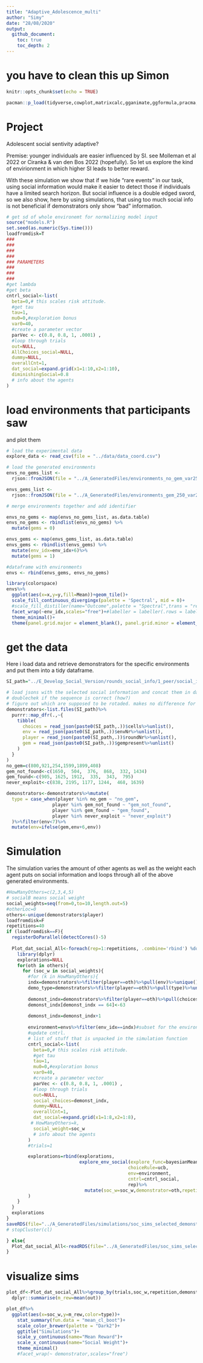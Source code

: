 ```yaml
---
title: "Adaptive_Adolescence_multi"
author: "Simy"
date: "28/08/2020"
output:
  github_document:
    toc: true
    toc_depth: 2
---
```


# you have to clean this up Simon

```r
knitr::opts_chunk$set(echo = TRUE)

pacman::p_load(tidyverse,cowplot,matrixcalc,gganimate,ggformula,pracma,doParallel,viridis,adespatial)
```

# Project

Adolescent social sentivity adaptive?

Premise: younger individuals are easier influenced by SI. see Molleman et al 2022 or Ciranka & van den Bos 2022 (hopefully).
So let us explore the kind of envirionment in which higher SI leads to better reward.

With these simulation we show that if we hide "rare events" in our task, using social information would make it easier to detect those if individuals have a limited search horizon. 
But social influence is a double edged sword, so we also show, here by using simulations, that using too much social info is not beneficial if demonstrators only show "bad" information. 


```r
# get sd of whole environemt for normalizing model input
source("models.R")
set.seed(as.numeric(Sys.time()))
loadfromdisk=T
###
###
###
###
### PARAMETERS
###
###
###
#get lambda
#get beta
cntrl_social<-list(
  beta=0,# this scales risk attitude.
  #get tau
  tau=1,
  mu0=0,#exploration bonus
  var0=40,
  #create a parameter vector
  parVec <- c(0.8, 0.8, 1, .0001) ,
  #loop through trials
  out=NULL,
  AllChoices_social=NULL,
  dummy=NULL,
  overallCnt=1,
  dat_social=expand.grid(x1=1:10,x2=1:10),
  diminishingSocial=0.8
  # info about the agents
)

```

# load environments that participants saw
and plot them
```r

# load the experimental data
explore_data <- read_csv(file = "../data/data_coord.csv")

# load the generated environments
envs_no_gems_list <-
  rjson::fromJSON(file = "../A_GeneratedFiles/environments_no_gem_var25max.json") # max gem value: 250; variance: 25

envs_gems_list <-
  rjson::fromJSON(file = "../A_GeneratedFiles/environments_gem_250_var25max.json") # max gem value: 250; variance: 25

# merge environments together and add identifier

envs_no_gems <- map(envs_no_gems_list, as.data.table)
envs_no_gems <- rbindlist(envs_no_gems) %>% 
  mutate(gems = 0)

envs_gems <- map(envs_gems_list, as.data.table)
envs_gems <- rbindlist(envs_gems) %>%
  mutate(env_idx=env_idx+6)%>%
  mutate(gems = 1)

#dataframe with environments
envs <- rbind(envs_gems, envs_no_gems)

library(colorspace)
envs%>%
  ggplot(aes(x=x,y=y,fill=Mean))+geom_tile()+
  scale_fill_continuous_divergingx(palette = 'Spectral', mid = 0)+
  #scale_fill_distiller(name="Outcome",palette = "Spectral",trans = "reverse")+
  facet_wrap(~env_idx,scales="free")+#labeller = labeller(.rows = label_both, .cols = label_both))+
  theme_minimal()+
  theme(panel.grid.major = element_blank(), panel.grid.minor = element_blank(),aspect.ratio = 1)

```

# get the data
Here i load data and retrieve demonstrators for the specific environments and put them into a tidy dataframe. 
```r
SI_path="../E_Develop_Social_Version/rounds_social_info/1_peer/social_info_json/"

# load jsons with the selected social information and concat them in dataframe.
# doublechek if the sequence is correct (how?)
# figure out which are supposed to be rotaded. makes no difference for the simulation
demonstrators<-list.files(SI_path)%>%
  purrr::map_dfr(.,~{
    tibble(
      choices = read_json(paste0(SI_path,.))$cells%>%unlist(),
      env = read_json(paste0(SI_path,.))$envNr%>%unlist(),
      player = read_json(paste0(SI_path,.))$roundNr%>%unlist(),
      gem = read_json(paste0(SI_path,.))$gempresent%>%unlist()
    )
  }
)
no_gem=c(800,921,254,1599,1899,408)
gem_not_found<-c(1650,  504,  376,  868,  332, 1434)
gem_found<-c(905, 1625, 1912,  335,  343,  795)
never_exploit<-c(838, 2195, 1177, 1244,  468, 1639)

demonstrators<-demonstrators%>%mutate(
  type = case_when(player %in% no_gem ~ "no_gem",
                 player %in% gem_not_found ~ "gem_not_found",
                 player %in% gem_found ~ "gem_found",
                 player %in% never_exploit ~ "never_exploit")
  )%>%filter(env<7)%>%
  mutate(env=ifelse(gem,env+6,env))

```

# Simulation
The simulation varies the amount of other agents as well as the weight each agent puts on social information and loops through all of the above generated environments.

```r
#HowManyOthers=c(2,3,4,5)
# socialB means social weight
social_weights=seq(from=0,to=10,length.out=5)
#otherLoc=0
others<-unique(demonstrators$player)
loadfromdisk=F
repetitions=40
if (loadfromdisk==F){
  registerDoParallel(detectCores()-5)
  
  Plot_dat_social_All<-foreach(rep=1:repetitions, .combine='rbind') %dopar%{
    library(dplyr)
    explorations=NULL
    for(oth in others){
      for (soc_w in social_weights){
        #for (k in HowManyOthers){
        indx=demonstrators%>%filter(player==oth)%>%pull(env)%>%unique()# find environment of demonstrator
        demo_type=demonstrators%>%filter(player==oth)%>%pull(type)%>%unique()
        
        demonst_indx=demonstrators%>%filter(player==oth)%>%pull(choices)#%>%unique()
        demonst_indx[demonst_indx == 64]<-63
        
        demonst_indx=demonst_indx+1
        
        environment=envs%>%filter(env_idx==indx)#subset for the environment seen by the demonstrator
        #update cntrl.
        # list of stuff that is unpacked in the simulation function
        cntrl_social<-list(
          beta=0,# this scales risk attitude.
          #get tau
          tau=1,
          mu0=0,#exploration bonus
          var0=40,
          #create a parameter vector
          parVec <- c(0.8, 0.8, 1, .0001) ,
          #loop through trials
          out=NULL,
          social_choices=demonst_indx,
          dummy=NULL,
          overallCnt=1,
          dat_social=expand.grid(x1=1:8,x2=1:8),
         # HowManyOthers=k,
          social_weight=soc_w
          # info about the agents
        )
        #trials=1

        explorations=rbind(explorations,
                           explore_env_social(explore_func=bayesianMeanTracker,
                                             choiceRule=ucb,
                                             env=environment,
                                             cntrl=cntrl_social,
                                             rep)%>%
                             mutate(soc_w=soc_w,demonstrator=oth,repetition=rep,env=indx,type=demo_type)
        )
    }
  }
  explorations
}
saveRDS(file="../A_GeneratedFiles/simulations/soc_sims_selected_demonstrator.rds",object=Plot_dat_social_All)
# stopCluster(cl)

} else{
  Plot_dat_social_All<-readRDS(file="../A_GeneratedFiles/soc_sims_selected_demonstrator.rds")
}
```


# visualize sims

```r
plot_df<-Plot_dat_social_All%>%group_by(trials,soc_w,repetition,demonstrator,env,type)%>%
  dplyr::summarise(m_rew=mean(out))

plot_df%>%
  ggplot(aes(x=soc_w,y=m_rew,color=type))+
    stat_summary(fun.data = "mean_cl_boot")+
    scale_color_brewer(palette = "Dark2")+
    ggtitle("Simulations")+
    scale_y_continuous(name="Mean Reward")+
    scale_x_continuous(name="Social Weight")+
    theme_minimal()
    #facet_wrap(~ demonstrator,scales="free")
```



